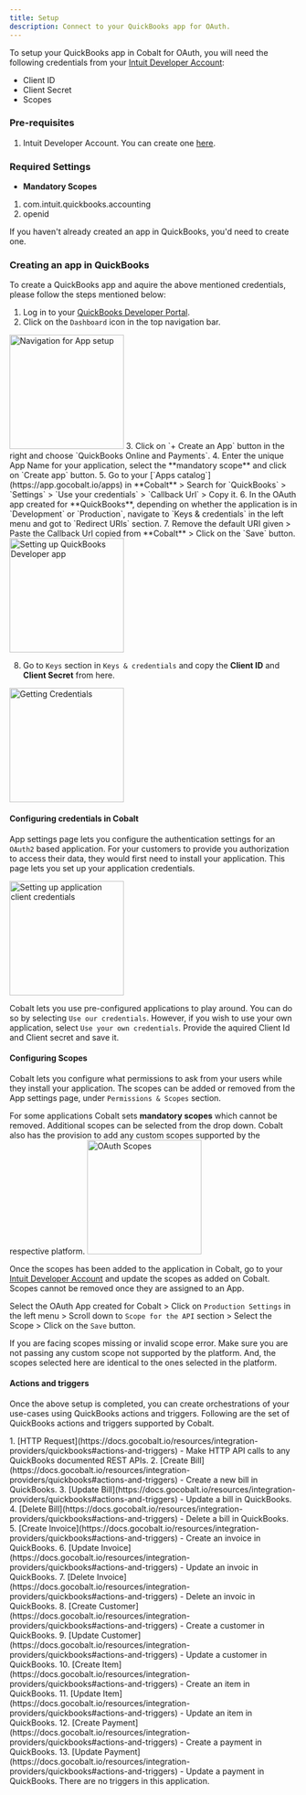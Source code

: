 ```yaml
---
title: Setup
description: Connect to your QuickBooks app for OAuth.
---
```

To setup your QuickBooks app in Cobalt for OAuth, you will need the following credentials from your [Intuit Developer Account](https://developer.intuit.com/app/developer/homepage):
- Client ID
- Client Secret
- Scopes

### Pre-requisites

1. Intuit Developer Account. You can create one [here](https://developer.intuit.com/app/developer/homepage).

### Required Settings

* **Mandatory Scopes** 
1. com.intuit.quickbooks.accounting
2. openid

<Info>If you haven't already created an app in QuickBooks, you'd need to create one.</Info>

### Creating an app in QuickBooks

To create a QuickBooks app and aquire the above mentioned credentials, please follow the steps mentioned below:

1. Log in to your [QuickBooks Developer Portal](https://developer.intuit.com/app/developer/homepage).
2. Click on the `Dashboard` icon in the top navigation bar.
<img height="200" src="/images/Quickbooks/quickbooks_navigation.png" alt="Navigation for App setup"/>
3. Click on `+ Create an App` button in the right and choose `QuickBooks Online and Payments`.
4. Enter the unique App Name for your application, select the **mandatory scope** and click on `Create app` button.
5. Go to your [`Apps catalog`](https://app.gocobalt.io/apps) in **Cobalt** > Search for `QuickBooks` > `Settings` > `Use your credentials` > `Callback Url` > Copy it.
6. In the OAuth app created for **QuickBooks**, depending on whether the application is in `Development` or `Production`, navigate to `Keys & credentials` in the left menu and got to `Redirect URIs` section.
7. Remove the default URI given > Paste the Callback Url copied from **Cobalt** > Click on the `Save` button.
<img height="200" src="/images/Quickbooks/quickbooks_config.png" alt="Setting up QuickBooks Developer app"/>

8. Go to `Keys` section in `Keys & credentials` and copy the **Client ID** and **Client Secret** from here.
<img height="200" src="/images/Quickbooks/quickbooks_credentials.png" alt="Getting Credentials"/>

#### Configuring credentials in Cobalt
App settings page lets you configure the authentication settings for an `OAuth2` based application. For your customers to provide you authorization to access their data,
they would first need to install your application. This page lets you set up your application credentials.

<img height="200" src="/images/Quickbooks/quickbooks_cobalt.png" alt="Setting up application client credentials"/>

Cobalt lets you use pre-configured applications to play around. You can do so by selecting `Use our credentials`. However, if you wish to use your own application,
select `Use your own credentials`. Provide the aquired Client Id and Client secret and save it.

#### Configuring Scopes
Cobalt lets you configure what permissions to ask from your users while they install your application. The scopes can be added or removed from the App settings page, under `Permissions & Scopes`
section. 

For some applications Cobalt sets **mandatory scopes** which cannot be removed. Additional scopes can be selected from the drop down. Cobalt also has the provision to add any 
custom scopes supported by the respective platform.
<img height="200" src="/images/Quickbooks/quickbooks_scopes.png" alt="OAuth Scopes"/>

Once the scopes has been added to the application in Cobalt, go to your [Intuit Developer Account](https://developer.intuit.com/app/developer/homepage) and update the scopes as added on Cobalt.
<Info>
Scopes cannot be removed once they are assigned to an App.
</Info>

Select the OAuth App created for Cobalt > Click on `Production Settings` in the left menu > Scroll down to `Scope for the API` section > Select the Scope > Click on the `Save` button. 

<Warning>
If you are facing scopes missing or invalid scope error. Make sure you are not passing any custom scope not supported by the platform. And, the scopes selected here are
identical to the ones selected in the platform.
</Warning>

#### Actions and triggers
Once the above setup is completed, you can create orchestrations of your use-cases using QuickBooks actions and triggers. Following are the set of QuickBooks actions and triggers
supported by Cobalt.

<Tabs>
  <Tab title="Actions">
     1. [HTTP Request](https://docs.gocobalt.io/resources/integration-providers/quickbooks#actions-and-triggers) - Make HTTP API calls to any QuickBooks documented REST APIs.
     2. [Create Bill](https://docs.gocobalt.io/resources/integration-providers/quickbooks#actions-and-triggers) - Create a new bill in QuickBooks.
     3. [Update Bill](https://docs.gocobalt.io/resources/integration-providers/quickbooks#actions-and-triggers) - Update a bill in QuickBooks.
     4. [Delete Bill](https://docs.gocobalt.io/resources/integration-providers/quickbooks#actions-and-triggers) - Delete a bill in QuickBooks.
     5. [Create Invoice](https://docs.gocobalt.io/resources/integration-providers/quickbooks#actions-and-triggers) - Create an invoice in QuickBooks.
     6. [Update Invoice](https://docs.gocobalt.io/resources/integration-providers/quickbooks#actions-and-triggers) - Update an invoic in QuickBooks.
     7. [Delete Invoice](https://docs.gocobalt.io/resources/integration-providers/quickbooks#actions-and-triggers) - Delete an invoic in QuickBooks.
     8. [Create Customer](https://docs.gocobalt.io/resources/integration-providers/quickbooks#actions-and-triggers) - Create a customer in QuickBooks.
     9. [Update Customer](https://docs.gocobalt.io/resources/integration-providers/quickbooks#actions-and-triggers) - Update a customer in QuickBooks.
     10. [Create Item](https://docs.gocobalt.io/resources/integration-providers/quickbooks#actions-and-triggers) - Create an item in QuickBooks.
     11. [Update Item](https://docs.gocobalt.io/resources/integration-providers/quickbooks#actions-and-triggers) - Update an item in QuickBooks.
     12. [Create Payment](https://docs.gocobalt.io/resources/integration-providers/quickbooks#actions-and-triggers) - Create a payment in QuickBooks.
     13. [Update Payment](https://docs.gocobalt.io/resources/integration-providers/quickbooks#actions-and-triggers) - Update a payment in QuickBooks.

  </Tab>
  <Tab title="Triggers">
        There are no triggers in this application.
  </Tab>
</Tabs>